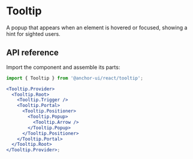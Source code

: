 # Tooltip

<Subtitle>
  A popup that appears when an element is hovered or focused, showing a hint for sighted users.
</Subtitle>
<Meta
  name="description"
  content="A high-quality, unstyled React tooltip component that appears when an element is hovered or focused, showing a hint for sighted users."
/>

<Demo path="./demos/hero" />

## API reference

Import the component and assemble its parts:

```jsx title="Anatomy"
import { Tooltip } from '@anchor-ui/react/tooltip';

<Tooltip.Provider>
  <Tooltip.Root>
    <Tooltip.Trigger />
    <Tooltip.Portal>
      <Tooltip.Positioner>
        <Tooltip.Popup>
          <Tooltip.Arrow />
        </Tooltip.Popup>
      </Tooltip.Positioner>
    </Tooltip.Portal>
  </Tooltip.Root>
</Tooltip.Provider>;
```

<Reference component="Tooltip" parts="Provider, Root, Trigger, Portal, Positioner, Popup, Arrow" />
